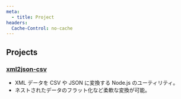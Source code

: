 ```yaml
---
meta:
  - title: Project
headers:
  Cache-Control: no-cache
---
```


## Projects

### [xml2json-csv](https://github.com/db-r-hashimoto/xml2json-csv)

- XML データを CSV や JSON に変換する Node.js のユーティリティ。
- ネストされたデータのフラット化など柔軟な変換が可能。
